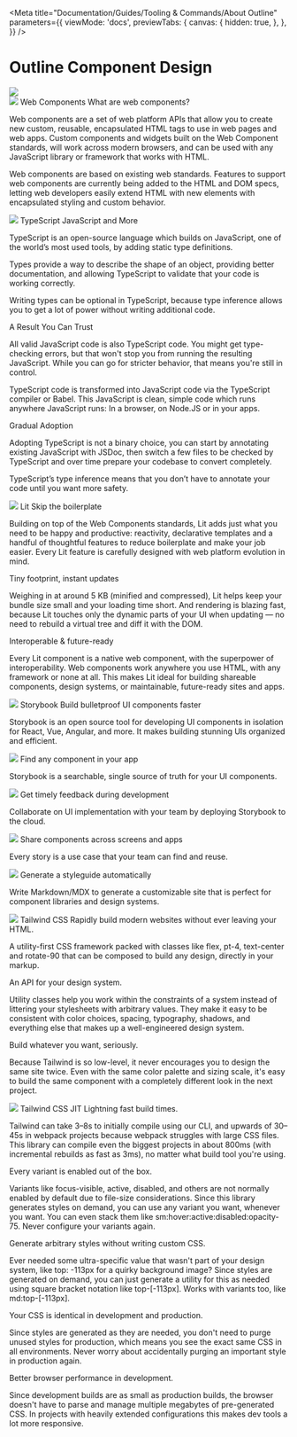 
<Meta
  title="Documentation/Guides/Tooling & Commands/About Outline"
  parameters={{
    viewMode: 'docs',
    previewTabs: {
      canvas: {
        hidden: true,
      },
    },
  }}
/>

# Outline Component Design

<nub-grid gap-size="none" x-padding y-padding full-bleed>
  <nub-column col-span-default="12">
    <div class="w-full">
      <img src={outlineBanner} />
    </div>
  </nub-column>
</nub-grid>
<div class="text-xl pt-12 md:pt-24">
  <div class="pb-10 md:pb-24">
    <nub-grid gap-size="small">
      <nub-column
        col-span-default="12"
        col-span-md="2"
        content-align="top"
        row-span="3"
        class="text-center pb-10 md:pb-0"
      >
        <outline-link
          link-href="https://www.webcomponents.org/"
          linktarget="_blank"
        >
          <img src={webComponentsLogo} class="w-40 mx-auto my-0" />
        </outline-link>
      </nub-column>
      <nub-column
        col-span-default="12"
        col-span-md="10"
        class="text-left px-10"
      >
        <nub-header
          level="h2"
          level-size="4xl"
          level-style="light"
          class="border-b border-demo-lightGray pb-4 mb-4"
        >
          Web Components
        </nub-header>
        <nub-header level="h3" level-size="2xl">
          What are web components?
        </nub-header>
        <p>
          Web components are a set of web platform APIs that allow you to create
          new custom, reusable, encapsulated HTML tags to use in web pages and
          web apps. Custom components and widgets built on the Web Component
          standards, will work across modern browsers, and can be used with any
          JavaScript library or framework that works with HTML.
        </p>
        <p>
          Web components are based on existing web standards. Features to
          support web components are currently being added to the HTML and DOM
          specs, letting web developers easily extend HTML with new elements
          with encapsulated styling and custom behavior.
        </p>
      </nub-column>
    </nub-grid>
  </div>
  <div class="pb-10 md:pb-24">
    <nub-grid gap-size="small">
      <nub-column
        col-span-default="12"
        col-span-md="2"
        content-align="top"
        row-span="3"
        class="text-center pb-10 md:pb-0"
      >
        <outline-link
          link-href="https://www.typescriptlang.org/"
          linktarget="_blank"
        >
          <img src={typescriptLogo} class="w-32 mx-auto my-0" />
        </outline-link>
      </nub-column>
      <nub-column
        col-span-default="12"
        col-span-md="10"
        class="text-left px-10"
      >
        <nub-header
          level="h2"
          level-size="4xl"
          level-style="light"
          class="border-b border-demo-lightGray pb-4 mb-4"
        >
          TypeScript
        </nub-header>
        <nub-header level="h3" level-size="2xl">
          JavaScript and More
        </nub-header>
        <p>
          TypeScript is an open-source language which builds on JavaScript, one
          of the world’s most used tools, by adding static type definitions.
        </p>
        <p>
          Types provide a way to describe the shape of an object, providing
          better documentation, and allowing TypeScript to validate that your
          code is working correctly.
        </p>
        <p>
          Writing types can be optional in TypeScript, because type inference
          allows you to get a lot of power without writing additional code.
        </p>
        <nub-header level="h3" level-size="2xl">
          A Result You Can Trust
        </nub-header>
        <p>
          All valid JavaScript code is also TypeScript code. You might get
          type-checking errors, but that won't stop you from running the
          resulting JavaScript. While you can go for stricter behavior, that
          means you're still in control.
        </p>
        <p>
          TypeScript code is transformed into JavaScript code via the TypeScript
          compiler or Babel. This JavaScript is clean, simple code which runs
          anywhere JavaScript runs: In a browser, on Node.JS or in your apps.
        </p>
        <nub-header level="h3" level-size="2xl">
          Gradual Adoption
        </nub-header>
        <p>
          Adopting TypeScript is not a binary choice, you can start by
          annotating existing JavaScript with JSDoc, then switch a few files to
          be checked by TypeScript and over time prepare your codebase to
          convert completely.
        </p>
        <p>
          TypeScript’s type inference means that you don’t have to annotate your
          code until you want more safety.
        </p>
      </nub-column>
    </nub-grid>
  </div>
  <div class="pb-10 md:pb-24">
    <nub-grid gap-size="small">
      <nub-column
        col-span-default="12"
        col-span-md="2"
        content-align="top"
        row-span="3"
        class="text-center pb-10 md:pb-0"
      >
        <outline-link link-href="https://lit.dev/" linktarget="_blank">
          <img src={litLogo} class="w-32 mx-auto my-0" />
        </outline-link>
      </nub-column>
      <nub-column
        col-span-default="12"
        col-span-md="10"
        class="text-left px-10"
      >
        <nub-header
          level="h2"
          level-size="4xl"
          level-style="light"
          class="border-b border-demo-lightGray pb-4 mb-4"
        >
          Lit
        </nub-header>
        <nub-header level="h2" level-size="2xl">
          Skip the boilerplate
        </nub-header>
        <p>
          Building on top of the Web Components standards, Lit adds just what
          you need to be happy and productive: reactivity, declarative templates
          and a handful of thoughtful features to reduce boilerplate and make
          your job easier. Every Lit feature is carefully designed with web
          platform evolution in mind.
        </p>
        <nub-header level="h2" level-size="2xl">
          Tiny footprint, instant updates
        </nub-header>
        <p>
          Weighing in at around 5 KB (minified and compressed), Lit helps keep
          your bundle size small and your loading time short. And rendering is
          blazing fast, because Lit touches only the dynamic parts of your UI
          when updating — no need to rebuild a virtual tree and diff it with the
          DOM.
        </p>
        <nub-header level="h2" level-size="2xl">
          Interoperable & future-ready
        </nub-header>
        <p>
          Every Lit component is a native web component, with the superpower of
          interoperability. Web components work anywhere you use HTML, with any
          framework or none at all. This makes Lit ideal for building shareable
          components, design systems, or maintainable, future-ready sites and
          apps.
        </p>
      </nub-column>
    </nub-grid>
  </div>
  <div class="pb-10 md:pb-24">
    <nub-grid gap-size="small">
      <nub-column
        col-span-default="12"
        col-span-md="2"
        content-align="top"
        row-span="3"
        class="text-center pb-10 md:pb-0"
      >
        <outline-link link-href="https://storybook.js.org/" linktarget="_blank">
          <img src={storybookLogo} class="w-40 mx-auto my-0" />
        </outline-link>
      </nub-column>
      <nub-column
        col-span-default="12"
        col-span-md="10"
        class="text-left px-10"
      >
        <nub-header
          level="h2"
          level-size="4xl"
          level-style="light"
          class="border-b border-demo-lightGray pb-4 mb-4"
        >
          Storybook
        </nub-header>
        <nub-header level="h3" level-size="2xl">
          Build bulletproof UI components faster
        </nub-header>
        <p>
          Storybook is an open source tool for developing UI components in
          isolation for React, Vue, Angular, and more. It makes building
          stunning UIs organized and efficient.
        </p>
      </nub-column>
      <nub-column
        col-span-default="12"
        col-span-md="5"
        class="p-4 px-10 border-demo-lightGray md:border-r md:border-b text-left md:mt-10"
      >
        <img src={storybookSearch} class="w-2/3" />
        <nub-header level="h3" level-size="2xl">
          Find any component in your app
        </nub-header>
        <p>
          Storybook is a searchable, single source of truth for your UI
          components.
        </p>
      </nub-column>
      <nub-column
        col-span-default="12"
        col-span-md="5"
        class="p-4 px-10 border-demo-lightGray md:border-b text-left md:mt-10"
      >
        <img src={storybookCollaborate} class="w-2/3" />
        <nub-header level="h3" level-size="2xl">
          Get timely feedback during development
        </nub-header>
        <p>
          Collaborate on UI implementation with your team by deploying Storybook
          to the cloud.
        </p>
      </nub-column>
      <nub-column
        col-span-default="12"
        col-span-md="5"
        class="p-4 px-10 border-demo-lightGray md:border-r text-left"
      >
        <img src={storybookReuse} class="w-2/3" />
        <nub-header level="h3" level-size="2xl">
          Share components across screens and apps
        </nub-header>
        <p>Every story is a use case that your team can find and reuse.</p>
      </nub-column>
      <nub-column
        col-span-default="12"
        col-span-md="5"
        class="p-4 px-10 text-left"
      >
        <img src={storybookDocument} class="w-2/3" />
        <nub-header level="h3" level-size="2xl">
          Generate a styleguide automatically
        </nub-header>
        <p>
          Write Markdown/MDX to generate a customizable site that is perfect for
          component libraries and design systems.
        </p>
      </nub-column>
    </nub-grid>
  </div>
  <div class="w-full pb-10 md:pb-24">
    <nub-grid gap-size="small">
      <nub-column
        col-span-default="12"
        col-span-md="2"
        content-align="top"
        row-span="3"
        class="text-center pb-10 md:pb-0"
      >
        <outline-link link-href="https://tailwindcss.com/" linktarget="_blank">
          <img src={tailwindLogo} class="w-40 mx-auto my-0" />
        </outline-link>
      </nub-column>
      <nub-column
        col-span-default="12"
        col-span-md="10"
        class="text-left px-10"
      >
        <nub-header
          level="h2"
          level-size="4xl"
          level-style="light"
          class="border-b border-demo-lightGray pb-4 mb-4"
        >
          Tailwind CSS
        </nub-header>
        <nub-header level="h2" level-size="2xl">
          Rapidly build modern websites without ever leaving your HTML.
        </nub-header>
        <p>
          A utility-first CSS framework packed with classes like flex, pt-4,
          text-center and rotate-90 that can be composed to build any design,
          directly in your markup.
        </p>
        <nub-header level="h2" level-size="2xl">
          An API for your design system.
        </nub-header>
        <p>
          Utility classes help you work within the constraints of a system
          instead of littering your stylesheets with arbitrary values. They make
          it easy to be consistent with color choices, spacing, typography,
          shadows, and everything else that makes up a well-engineered design
          system.
        </p>
        <nub-header level="h2" level-size="2xl">
          Build whatever you want, seriously.
        </nub-header>
        <p>
          Because Tailwind is so low-level, it never encourages you to design
          the same site twice. Even with the same color palette and sizing
          scale, it's easy to build the same component with a completely
          different look in the next project.
        </p>
      </nub-column>
    </nub-grid>
  </div>
  <div class="w-full pb-10 md:pb-24">
    <nub-grid gap-size="small">
      <nub-column
        col-span-default="12"
        col-span-md="2"
        content-align="top"
        row-span="3"
        class="text-center pb-10 md:pb-0"
      >
        <outline-link link-href="https://tailwindcss.com/" linktarget="_blank">
          <img src={tailwindLogo} class="w-40 mx-auto my-0" />
        </outline-link>
      </nub-column>
      <nub-column
        col-span-default="12"
        col-span-md="10"
        class="text-left px-10"
      >
        <nub-header
          level="h2"
          level-size="4xl"
          level-style="light"
          class="border-b border-demo-lightGray pb-4 mb-4"
        >
          Tailwind CSS JIT
        </nub-header>
        <nub-header level="h2" level-size="2xl">
          Lightning fast build times.
        </nub-header>
        <p>
          Tailwind can take 3–8s to initially compile using our CLI, and upwards
          of 30–45s in webpack projects because webpack struggles with large CSS
          files. This library can compile even the biggest projects in about
          800ms (with incremental rebuilds as fast as 3ms), no matter what build
          tool you're using.
        </p>
        <nub-header level="h2" level-size="2xl">
          Every variant is enabled out of the box.
        </nub-header>
        <p>
          Variants like focus-visible, active, disabled, and others are not
          normally enabled by default due to file-size considerations. Since
          this library generates styles on demand, you can use any variant you
          want, whenever you want. You can even stack them like
          sm:hover:active:disabled:opacity-75. Never configure your variants
          again.
        </p>
        <nub-header level="h2" level-size="2xl">
          Generate arbitrary styles without writing custom CSS.
        </nub-header>
        <p>
          Ever needed some ultra-specific value that wasn't part of your design
          system, like top: -113px for a quirky background image? Since styles
          are generated on demand, you can just generate a utility for this as
          needed using square bracket notation like top-[-113px]. Works with
          variants too, like md:top-[-113px].
        </p>
        <nub-header level="h2" level-size="2xl">
          Your CSS is identical in development and production.
        </nub-header>
        <p>
          Since styles are generated as they are needed, you don't need to purge
          unused styles for production, which means you see the exact same CSS
          in all environments. Never worry about accidentally purging an
          important style in production again.
        </p>
        <nub-header level="h2" level-size="2xl">
          Better browser performance in development.
        </nub-header>
        <p>
          Since development builds are as small as production builds, the
          browser doesn't have to parse and manage multiple megabytes of
          pre-generated CSS. In projects with heavily extended configurations
          this makes dev tools a lot more responsive.
        </p>
      </nub-column>
    </nub-grid>
  </div>
</div>
